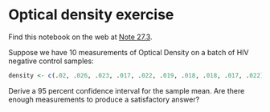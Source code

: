 # Optical density exercise


Find this notebook on the web at
<a class="quarto-xref" href="https://resampling-stats.github.io/edition-3-r/confidence_2.html#nte-optical_density_exercise">Note <span>27.3</span></a>.

Suppose we have 10 measurements of Optical Density on a batch of HIV
negative control samples:

```r
density <- c(.02, .026, .023, .017, .022, .019, .018, .018, .017, .022)
```

Derive a 95 percent confidence interval for the sample mean. Are there
enough measurements to produce a satisfactory answer?
